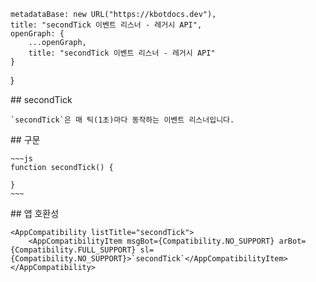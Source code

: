 
    metadataBase: new URL("https://kbotdocs.dev"),
    title: "secondTick 이벤트 리스너 - 레거시 API",
    openGraph: {
        ...openGraph,
        title: "secondTick 이벤트 리스너 - 레거시 API"
    }
}

<Section>
    ## secondTick

    `secondTick`은 매 틱(1초)마다 동작하는 이벤트 리스너입니다.
</Section>
<Section>
    ## 구문

    ~~~js
    function secondTick() {

    }
    ~~~
</Section>
<Section>
    ## 앱 호환성

    <AppCompatibility listTitle="secondTick">
        <AppCompatibilityItem msgBot={Compatibility.NO_SUPPORT} arBot={Compatibility.FULL_SUPPORT} sl={Compatibility.NO_SUPPORT}>`secondTick`</AppCompatibilityItem>
    </AppCompatibility>
</Section>